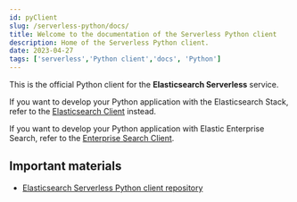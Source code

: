 ```yaml
---
id: pyClient
slug: /serverless-python/docs/
title: Welcome to the documentation of the Serverless Python client
description: Home of the Serverless Python client.
date: 2023-04-27
tags: ['serverless','Python client','docs', 'Python']
---
```


This is the official Python client for the **Elasticsearch Serverless** service. 

If you want to develop your Python application with the Elasticsearch Stack, refer 
to the [Elasticsearch Client](https://github.com/elastic/elasticsearch-py) 
instead. 

If you want to develop your Python application with Elastic Enterprise Search, 
refer to the 
[Enterprise Search Client](https://github.com/elastic/enterprise-search-python/).

## Important materials

* [Elasticsearch Serverless Python client repository](https://github.com/elastic/elasticsearch-serverless-python)
